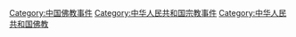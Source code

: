 [[Category:中国佛教事件|Category:中国佛教事件]]
[[Category:中华人民共和国宗教事件|Category:中华人民共和国宗教事件]]
[[Category:中华人民共和国佛教|Category:中华人民共和国佛教]]